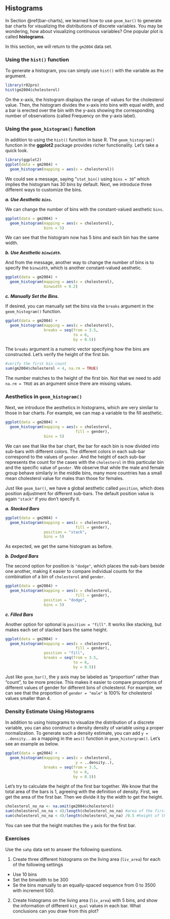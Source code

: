 ## Histograms {#histogram}

In Section \@ref(bar-charts), we learned how to use `geom_bar()` to generate bar charts for visualizing the distributions of discrete variables. You may be wondering, how about visualizing continuous variables? One popular plot is called **histograms**. 

In this section, we will return to the `gm2004` data set.

### Using the `hist()` function

To generate a histogram, you can simply use `hist()` with the variable as the argument.  

```r
library(r02pro)
hist(gm2004$cholesterol)
```

On the x-axis, the histogram displays the range of values for the cholesterol value. Then, the histogram divides the x-axis into bins with equal width, and a bar is erected over the bin with the y-axis showing the corresponding number of observations (called Frequency on the y-axis label).  

### Using the `geom_histogram()` function

In addition to using the `hist()` function in base R. The `geom_histogram()` function in the **ggplot2** package provides richer functionality. Let's take a quick look. 

```r
library(ggplot2)
ggplot(data = gm2004) + 
  geom_histogram(mapping = aes(x = cholesterol))
```

We could see a message, saying "`stat_bin()` using `bins = 30`" which implies the histogram has 30 bins by default. Next, we introduce three different ways to customize the bins. 

***a. Use Aesthetic `bins`.***

We can change the number of bins with the constant-valued aesthetic `bins`.

```r
ggplot(data = gm2004) + 
  geom_histogram(mapping = aes(x = cholesterol),
                 bins = 5)
```

We can see that the histogram now has 5 bins and each bin has the same width. 

***b. Use Aesthetic `binwidth`.***

And from the message, another way to change the number of bins is to specify the `binwidth`, which is another constant-valued aesthetic.

```r
ggplot(data = gm2004) + 
  geom_histogram(mapping = aes(x = cholesterol),
                 binwidth = 0.2)
```

***c. Manually Set the Bins.***

If desired, you can manually set the bins via the `breaks` argument in the `geom_histogram()` function. 

```r
ggplot(data = gm2004) + 
  geom_histogram(mapping = aes(x = cholesterol),
                 breaks = seq(from = 3.5, 
                              to = 6, 
                              by = 0.5))
```

The `breaks` argument is a numeric vector specifying how the bins are constructed. Let's verify the height of the first bin. 

```r
#verify the first bin count
sum(gm2004$cholesterol < 4, na.rm = TRUE)
```

The number matches to the height of the first bin. Not that we need to add `na.rm = TRUE` as an argument since there are missing values.

### Aesthetics in `geom_histogram()`

Next, we introduce the aesthetics in histograms, which are very similar to those in bar charts. For example, we can map a variable to the fill aesthetic.

```r
ggplot(data = gm2004) + 
  geom_histogram(mapping = aes(x = cholesterol,
                               fill = gender),
                 bins = 5)
```

We can see that like the bar chart, the bar for each bin is now divided into sub-bars with different colors. The different colors in each sub-bar correspond to the values of `gender`. And the height of each sub-bar represents the count for the cases with the `cholesterol` in this particular bin and the specific value of  `gender`. We observe that while the male and female group behave similarly in the middle bins, many more countries has a small mean cholesterol value for males than those for females.

Just like `geom_bar()`, we have a global aesthetic called `position`, which does position adjustment for different sub-bars. The default position value is again `"stack"` if you don't specify it. 

***a. Stacked Bars***

```r
ggplot(data = gm2004) + 
  geom_histogram(mapping = aes(x = cholesterol,
                               fill = gender),
                 position = "stack",
                 bins = 5)
```

As expected, we get the same histogram as before.

***b. Dodged Bars***

The second option for position is `"dodge"`, which places the sub-bars beside one another, making it easier to compare individual counts for the combination of a bin of `cholesterol` and `gender`.

```r
ggplot(data = gm2004) + 
  geom_histogram(mapping = aes(x = cholesterol,
                               fill = gender),
                 position = "dodge",
                 bins = 5)
```


***c. Filled Bars***

Another option for optional is `position = "fill"`. It works like stacking, but makes each set of stacked bars the same height. 

```r
ggplot(data = gm2004) + 
  geom_histogram(mapping = aes(x = cholesterol,
                               fill = gender),
                 position = "fill",
                 breaks = seq(from = 3.5, 
                              to = 6, 
                              by = 0.5))
```

Just like `geom_bar()`, the y axis may be labeled as "proportion" rather than "count", to be more precise. This makes it easier to compare proportions of different values of gender for different bins of cholesterol. For example, we can see that the proportion of `gender = "male"` is  100% for cholesterol values smaller than 4.  

### Density Estimate Using Histograms

In addition to using histograms to visualize the distribution of a discrete variable, you can also construct a density density of variable using a proper normalization. To generate such a density estimate, you can add `y = ..density..` as a mapping in the `aes()` function in `geom_historgram()`. Let's see an example as below.
```r
ggplot(data = gm2004) + 
  geom_histogram(mapping = aes(x = cholesterol,
                               y = ..density..),
                 breaks = seq(from = 3.5, 
                              to = 6, 
                              by = 0.5))
```
Let's try to calculate the height of the first bar together. We know that the total area of the bars is 1, agreeing with the definition of density. First, we get the area of the first bar. Then we divide it by the width to get the height.  

```r
cholesterol_no_na <- na.omit(gm2004$cholesterol) 
sum(cholesterol_no_na < 4)/length(cholesterol_no_na) #area of the first bar
sum(cholesterol_no_na < 4)/length(cholesterol_no_na) /0.5 #height of the first bar
```

You can see that the height matches the `y` axis for the first bar.

### Exercises
Use the `sahp` data set to answer the following questions.

1. Create three different histograms on the living area (`liv_area`) for each of the following settings

- Use 10 bins
- Set the binwidth to be 300
- Se the bins manually to an equally-spaced sequence from 0 to 3500 with increment 500. 

2. Create  histograms on the living area (`liv_area`) with 5 bins, and show the information of different `kit_qual` values in each bar. What conclusions can you draw from this plot? 




